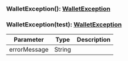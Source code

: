 

### WalletException(): [WalletException](#walletexception)



### WalletException(test): [WalletException](#walletexception)



| Parameter       | Type |  Description |
| --------------- | -------- | -------- |
| errorMessage | String |   |
